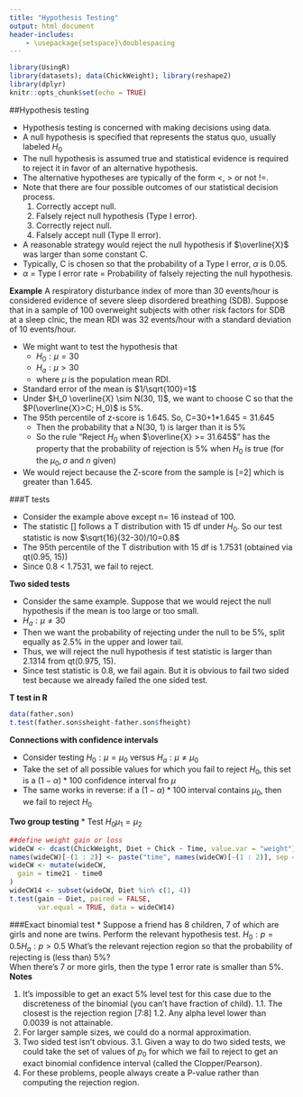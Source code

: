 ```yaml
---
title: "Hypothesis Testing"
output: html_document
header-includes:
    - \usepackage{setspace}\doublespacing
---
```


```r
library(UsingR)
library(datasets); data(ChickWeight); library(reshape2)
library(dplyr)
knitr::opts_chunk$set(echo = TRUE)
```

##Hypothesis testing

* Hypothesis testing is concerned with making decisions using data.
* A null hypothesis is specified that represents the status quo, usually labeled $H_0$
* The null hypothesis is assumed true and statistical evidence is required to reject it in favor of an alternative hypothesis.
* The alternative hypotheses are typically of the form <, > or not !=.
* Note that there are four possible outcomes of our statistical decision process.
    1. Correctly accept null.
    2. Falsely reject null hypothesis (Type I error).
    3. Correctly reject null.
    4. Falsely accept null (Type II error).
* A reasonable strategy would reject the null hypothesis if $\overline{X}$ was larger than some constant C.
* Typically, C is chosen so that the probability of a Type I error, $\alpha$ is 0.05.
* $\alpha$ = Type I error rate = Probability of falsely rejecting the null hypothesis.
  
**Example**
A respiratory disturbance index of more than 30 events/hour is considered evidence of severe sleep disordered breathing (SDB). Suppose that in a sample of 100 overweight subjects with other risk factors for SDB at a sleep clnic, the mean RDI was 32 events/hour with a standard deviation of 10 events/hour.  

* We might want to test the hypothesis that
    + $H_0 : \mu = 30$
    + $H_a : \mu >30$
    + where $\mu$ is the population mean RDI.
* Standard error of the mean is $1/\sqrt{100}=1$
* Under $H_0 \overline{X} \sim N(30, 1)$, we want to choose C so that the $P(\overline{X}>C; H_0)$ is 5%.
* The 95th percentile of z-score is 1.645. So, C=30+1*1.645 = 31.645
    + Then the probability that a N(30, 1) is larger than it is 5%
    + So the rule "Reject $H_0$ when $\overline{X} >= 31.645$" has the property that the probability of rejection is 5% when $H_0$ is true (for the $\mu_0, \sigma$ and $n$ given)
* We would reject because the Z-score from the sample is \[\frac{32-30}{10/\sqrt(100)}=2\]
which is greater than 1.645. 
  
###T tests

* Consider the example above except n= 16 instead of 100. 
* The statistic
\[\frac{\overline{X}-30}{s/\sqrt{16}}\]
follows a T distribution with 15 df under $H_0$. So our test statistic is now $\sqrt{16}(32-30)/10=0.8$
* The 95th percentile of the T distribution with 15 df is 1.7531 (obtained via qt(0.95, 15)) 
* Since 0.8 < 1.7531, we fail to reject.

**Two sided tests**  

* Consider the same example. Suppose that we would reject the null hypothesis if the mean is too large or too small.
* $H_a : \mu \neq 30$
* Then we want the probability of rejecting under the null to be 5%, split equally as 2.5% in the upper and lower tail.
* Thus, we will reject the null hypothesis if test statistic is larger than 2.1314 from qt(0.975, 15).
* Since test statistic is 0.8, we fail again. But it is obvious to fail two sided test because we already failed the one sided test.

**T test in R**
```R
data(father.son)
t.test(father.son$sheight-father.son$fheight)
```
  
**Connections with confidence intervals**

* Consider testing $H_0 : \mu = \mu_0$ versus $H_a : \mu \neq \mu_0$
* Take the set of all possible values for which you fail to reject $H_0,$ this set is a $(1-\alpha)*100%$ confidence interval fro $\mu$
* The same works in reverse: if a $(1-\alpha)*100%$ interval contains $\mu_0$, then we fail to reject $H_0$
  
**Two group testing**
* Test $H_0 \mu_1 = \mu_2$
```r
##define weight gain or loss
wideCW <- dcast(ChickWeight, Diet + Chick ~ Time, value.var = "weight")
names(wideCW)[-(1 : 2)] <- paste("time", names(wideCW)[-(1 : 2)], sep = "")
wideCW <- mutate(wideCW,
  gain = time21 - time0
)
wideCW14 <- subset(wideCW, Diet %in% c(1, 4))
t.test(gain ~ Diet, paired = FALSE, 
       var.equal = TRUE, data = wideCW14)
```

###Exact binomial test
* Suppose a friend has 8 children, 7 of which are girls and none are twins. Perform the relevant hypothesis test. $H_0 : p =0.5 H_a: p>0.5$ What's the relevant rejection region so that the probability of rejecting is (less than) 5%?  
When there's 7 or more girls, then the type 1 error rate is smaller than 5%.  
**Notes**

1. It's impossible to get an exact 5% level test for this case due to the discreteness of the binomial (you can't have fraction of child).
    1.1. The closest is the rejection region [7:8]
    1.2. Any alpha level lower than 0.0039 is not attainable.
2. For larger sample sizes, we could do a normal approximation.
3. Two sided test isn't obvious.
    3.1. Given a way to do two sided tests, we could take the set of values of $p_0$ for which we fail to reject to get an exact binomial confidence interval (called the Clopper/Pearson).
4. For these problems, people always create a P-value rather than computing the rejection region.
